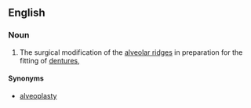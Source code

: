 ==English==

===Noun===
{{en-noun|alveoloplasties}}

# {{medicine}} The surgical modification of the [[alveolar ridge]]s in preparation for the fitting of [[denture]]s,

====Synonyms====
* [[alveoplasty]]